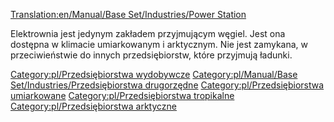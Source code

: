 [[Translation:en/Manual/Base Set/Industries/Power Station]]

{{pl/Manual/Base Set/Industries/Przedsiębiorstwa|image=en/Manual/Base Set/Industries/Powerstation.png
|name=Elektrownia
|climates=[[pl/Manual/Klimat]], [[pl/Manual/Klimat]]
|accepts=[[pl/Manual/Base Set/Cargos/Węgiel|Węgiel]]
|produces=Nic
|notes=Nie występuje w klimacie [[pl/Manual/Klimat]]m
}}
Elektrownia jest jedynym zakładem przyjmującym węgiel. Jest ona dostępna w klimacie umiarkowanym i arktycznym. Nie jest zamykana, w przeciwieństwie do innych przedsiębiorstw, które przyjmują ładunki. 

{{pl/Manual/Base Set/Industries/Navbox Industries}}

[[Category:pl/Przedsiębiorstwa wydobywcze]]
[[Category:pl/Manual/Base Set/Industries/Przedsiębiorstwa drugorzędne]]
[[Category:pl/Przedsiębiorstwa umiarkowane]]
[[Category:pl/Przedsiębiorstwa tropikalne]]
[[Category:pl/Przedsiębiorstwa arktyczne]]